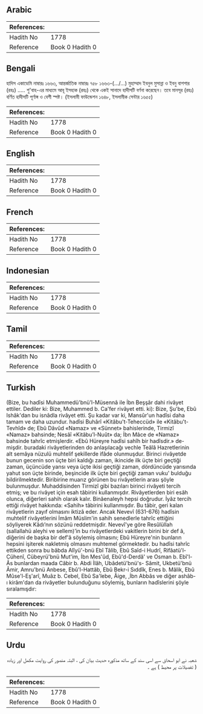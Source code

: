 ## Arabic


<div dir="rtl" lang="ar" style={{fontSize:'larger',backgroundColor:'#f8f9fa',padding:20}}>

</div>
<div style={{backgroundColor:'#f8f9fa',padding:20, marginBottom: 10}}><table> <thead> <tr> <th>References:</th> <th></th> </tr> </thead> <tbody><tr><td>Hadith No</td><td>1778</td></tr><tr><td>Reference</td><td>Book 0 Hadith 0</td></tr></tbody></table></div>

## Bengali


<div dir="ltr" lang="bn" style={{fontSize:'larger',backgroundColor:'#f8f9fa',padding:20}}>
হাদিস একাডেমি নাম্বারঃ ১৬৬৩, আন্তর্জাতিক নাম্বারঃ ৭৫৮ ১৬৬৩-(.../...) মুহাম্মাদ ইবনুল মুসান্না ও ইবনু বাশশার (রহঃ) ..... শু'বাহ-এর মাধ্যমে আবূ ইসহাক (রহঃ) থেকে একই সানাদে হাদীসটি বর্ণনা করেছেন। তবে মানসূর (রহঃ) বর্ণিত হাদীসটি পূর্ণাঙ্গ ও বেশী স্পষ্ট। (ইসলামী ফাউন্ডেশন ১৬৪৮, ইসলামীক সেন্টার ১৬৫৫)
</div>
<div style={{backgroundColor:'#f8f9fa',padding:20, marginBottom: 10}}><table> <thead> <tr> <th>References:</th> <th></th> </tr> </thead> <tbody><tr><td>Hadith No</td><td>1778</td></tr><tr><td>Reference</td><td>Book 0 Hadith 0</td></tr></tbody></table></div>

## English


<div dir="ltr" lang="en" style={{fontSize:'larger',backgroundColor:'#f8f9fa',padding:20}}>

</div>
<div style={{backgroundColor:'#f8f9fa',padding:20, marginBottom: 10}}><table> <thead> <tr> <th>References:</th> <th></th> </tr> </thead> <tbody><tr><td>Hadith No</td><td>1778</td></tr><tr><td>Reference</td><td>Book 0 Hadith 0</td></tr></tbody></table></div>

## French


<div dir="ltr" lang="fr" style={{fontSize:'larger',backgroundColor:'#f8f9fa',padding:20}}>

</div>
<div style={{backgroundColor:'#f8f9fa',padding:20, marginBottom: 10}}><table> <thead> <tr> <th>References:</th> <th></th> </tr> </thead> <tbody><tr><td>Hadith No</td><td>1778</td></tr><tr><td>Reference</td><td>Book 0 Hadith 0</td></tr></tbody></table></div>

## Indonesian


<div dir="ltr" lang="id" style={{fontSize:'larger',backgroundColor:'#f8f9fa',padding:20}}>

</div>
<div style={{backgroundColor:'#f8f9fa',padding:20, marginBottom: 10}}><table> <thead> <tr> <th>References:</th> <th></th> </tr> </thead> <tbody><tr><td>Hadith No</td><td>1778</td></tr><tr><td>Reference</td><td>Book 0 Hadith 0</td></tr></tbody></table></div>

## Tamil


<div dir="ltr" lang="ta" style={{fontSize:'larger',backgroundColor:'#f8f9fa',padding:20}}>

</div>
<div style={{backgroundColor:'#f8f9fa',padding:20, marginBottom: 10}}><table> <thead> <tr> <th>References:</th> <th></th> </tr> </thead> <tbody><tr><td>Hadith No</td><td>1778</td></tr><tr><td>Reference</td><td>Book 0 Hadith 0</td></tr></tbody></table></div>

## Turkish


<div dir="ltr" lang="tr" style={{fontSize:'larger',backgroundColor:'#f8f9fa',padding:20}}>
(Bize, bu hadîsi Muhammedü'bnü’l-Müsennâ ile İbn Beşşâr dahi rivâyet ettiler. Dediler ki: Bize, Muhammed b. Ca'fer rivâyet etti. ki): Bize, Şu'be, Ebû Ishâk'dan bu isnâdla rivâyet etti. Şu kadar var ki, Mansûr'un hadîsi daha tamam ve daha uzundur. hadîsi Buhârî «Kitâbu't-Teheccüd» ile «Kitâbu't-Tevhîd» de; Ebû Dâvûd «Namaz» ve «Sünnet» bahislerinde, Tirmizî «Namaz» bahsinde; Nesâî «Kitâbu’l-Nuût» da; İbn Mâce de «Namaz» bahsinde tahrîc etmişlerdir. «Ebû Hüreyre hadîsi sahîh bir hadîsdir.» de-mişdir. buradaki rivâyetlerinden do anlaşılacağı vechle Teâlâ Hazretlerinin alt semâya nüzulü muhtelif şekillerde ifâde olunmuşdur. Birinci rivâyetde bunun gecenin son üçte biri kaldığı zaman, ikincide ilk üçte biri geçtiği zaman, üçüncüde yansı veya üçte ikisi geçtiği zaman, dördüncüde yarısında yahut son üçte birinde, beşincide ilk üçte biri geçtiği zaman vuku' bulduğu bildirilmektedir. Biribirine muarız görünen bu rivâyetlerin arası şöyle bulunmuşdur. Muhaddisinden Tirmizî gibi bazıları birinci rivâyeti tercih etmiş; ve bu rivâyet için esah tâbirini kullanmışdır. Rivâyetlerden biri esâh olunca, diğerleri sahih olarak kalır. Binâenaleyh hepsi doğrudur. İyâz tercih ettiği rivâyet hakkında: «Sahih» tâbirini kullanmışdır. Bu tâbir, geri kalan rivâyetlerin zayıf olmasını iktizâ eder. Ancak Nevevî (631-676) hadîsin muhtelif rivâyetlerini İmâm Müslim'in sahih senedlerle tahrîc ettiğini söyliyerek Kâdı’nın sözünü reddetmişdir. Nevevî'ye göre Resûlüllah (sallallahü aleyhi ve sellem)’in bu rivâyetlerdeki vakitlerin birini bir def â, diğerini de başka bir def'â söylemiş olmasını; Ebû Hüreyre'nin bunların hepsini işiterek nakletmiş olmasını muhtemel görmektedir. bu hadîsi tahrîc ettikden sonra bu bâbda Alîyü'-bnü Ebî Tâlib, Ebû Saîd-i Hudrî, Rifâatü'l-Cühenî, Cübeyrü'bnü Mut'im, İbn Mes'ûd, Ebû'd-Derdâ' ve Osman b. Ebî'l-Âs bunlardan maada Câbir b. Abdi İlâh, Ubâdetü'bnü's- Sâmit, Ukbetü'bnü Âmir, Amru'bnü Anbese, Ebû'l-Hattâb, Ebû Bekr-i Sıddîk, Enes b. Mâlik, Ebû Mûse'l-Eş'arî, Muâz b. Cebel, Ebû Sa'lebe, Âige, ,İbn Abbâs ve diğer ashâb-ı kirâm'dan da rivâyetler bulunduğunu söylemiş, bunların hadîslerini şöyle sıralamışdır:
</div>
<div style={{backgroundColor:'#f8f9fa',padding:20, marginBottom: 10}}><table> <thead> <tr> <th>References:</th> <th></th> </tr> </thead> <tbody><tr><td>Hadith No</td><td>1778</td></tr><tr><td>Reference</td><td>Book 0 Hadith 0</td></tr></tbody></table></div>

## Urdu


<div dir="rtl" lang="ur" style={{fontSize:'larger',backgroundColor:'#f8f9fa',padding:20}}>
شعبہ نے ابو اسحاق سے اسی سند کے ساتھ مذکورہ حدیث بیان کی ، البتہ منصور کی روایت مکمل اور زیادہ ( تفصیلات پر محیط ) ہے ۔
</div>
<div style={{backgroundColor:'#f8f9fa',padding:20, marginBottom: 10}}><table> <thead> <tr> <th>References:</th> <th></th> </tr> </thead> <tbody><tr><td>Hadith No</td><td>1778</td></tr><tr><td>Reference</td><td>Book 0 Hadith 0</td></tr></tbody></table></div>